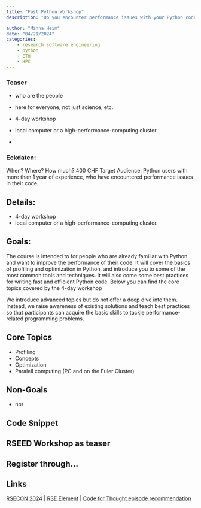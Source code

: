 ```yaml
---
title: "Fast Python Workshop"
description: "Do you encounter performance issues with your Python code? This workshop will help you to identify and get introduced to the tools that can help you solve them. If you are curious to learn more, visit our RSEED workshop where Dr. Franziska Oschmann, will introduce the course and give you a taste of what you can expect."

author: "Minna Heim"
date: "04/21/2024"
categories:
    - research software engineering
    - python
    - ETH
    - HPC
---
```


### Teaser
- who are the people 
- here for everyone, not just science, etc.
- 4-day workshop
- local computer or a high-performance-computing cluster.
 
- 


### Eckdaten:
When? 
Where?
How much? 400 CHF
Target Audience: Python users with more than 1 year of experience, who have encountered performance issues in their code.

## Details:
- 4-day workshop
- local computer or a high-performance-computing cluster.

## Goals: 
The course is intended to for people who are already familiar with Python and want to improve the performance of their code. It will cover the basics of profiling and optimization in Python, and introduce you to some of the most common tools and techniques. It will also come some best practices for writing fast and efficient Python code. Below you can find the core topics covered by the 4-day workshop

We introduce advanced topics but do not offer a deep dive into them. Instead, we raise awareness of existing solutions and teach best practices so that participants can acquire the basic skills to tackle performance-related programming problems.

## Core Topics 
- Profiling
- Concepts 
- Optimization
- Paralell computing (PC and on the Euler Cluster)

## Non-Goals
- not 

## Code Snippet 

## RSEED Workshop as teaser 

## Register through...

## Links

[RSECON 2024](https://rsecon24.society-rse.org) | [RSE Element](https://m.ethz.ch/#/#research-software-engineering-ch:staffchat.ethz.ch) | [Code for Thought episode recommendation](https://codeforthought.buzzsprout.com)

